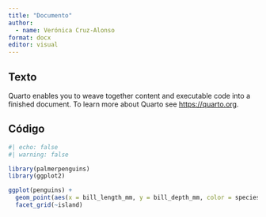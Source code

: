 ```yaml
---
title: "Documento"
author:
  - name: Verónica Cruz-Alonso
format: docx
editor: visual
---
```


## Texto

Quarto enables you to weave together content and executable code into a finished document. To learn more about Quarto see <https://quarto.org>.

## Código

```r
#| echo: false
#| warning: false

library(palmerpenguins)
library(ggplot2)

ggplot(penguins) +
  geom_point(aes(x = bill_length_mm, y = bill_depth_mm, color = species)) +
  facet_grid(~island)


```
